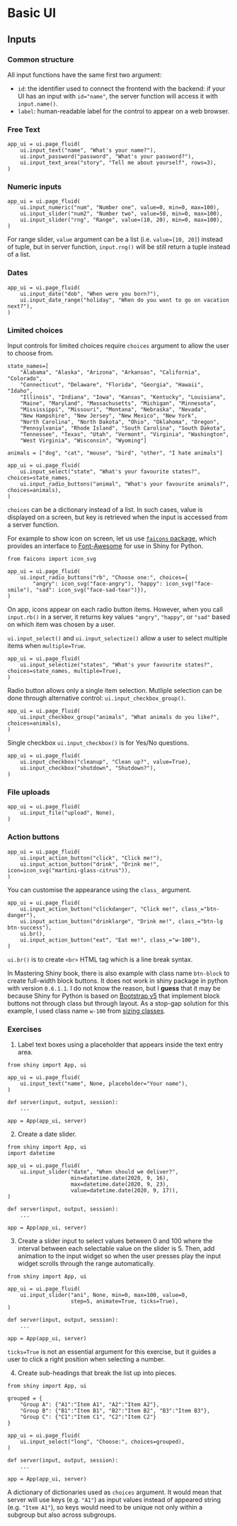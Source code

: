 # Basic UI

## Inputs

### Common structure

All input functions have the same first two argument:

- `id`: the identifier used to connect the frontend with the backend: if your UI has an input with `id="name"`, the server function will access it with `input.name()`.
- `label`: human-readable label for the control to appear on a web browser.

### Free Text

```.python
app_ui = ui.page_fluid(
    ui.input_text("name", "What's your name?"),
    ui.input_password("password", "What's your password?"),
    ui.input_text_area("story", "Tell me about yourself", rows=3),
)
```

### Numeric inputs

```.python
app_ui = ui.page_fluid(
    ui.input_numeric("num", "Number one", value=0, min=0, max=100),
    ui.input_slider("num2", "Number two", value=50, min=0, max=100),
    ui.input_slider("rng", "Range", value=(10, 20), min=0, max=100),
)
```

::: {.callout-note}
For range slider, `value` argument can be a list (i.e. `value=[10, 20]`) instead of tuple, but in server function, `input.rng()` will be still return a tuple instead of a list.
:::


### Dates

```.python
app_ui = ui.page_fluid(
    ui.input_date("dob", "When were you born?"),
    ui.input_date_range("holiday", "When do you want to go on vacation next?"),
)
```


### Limited choices

Input controls for limited choices require `choices` argument to allow the user to choose from.

```.python
state_names=[
    "Alabama", "Alaska", "Arizona", "Arkansas", "California", "Colorado", 
    "Connecticut", "Delaware", "Florida", "Georgia", "Hawaii", "Idaho", 
    "Illinois", "Indiana", "Iowa", "Kansas", "Kentucky", "Louisiana", 
    "Maine", "Maryland", "Massachusetts", "Michigan", "Minnesota", 
    "Mississippi", "Missouri", "Montana", "Nebraska", "Nevada", 
    "New Hampshire", "New Jersey", "New Mexico", "New York", 
    "North Carolina", "North Dakota", "Ohio", "Oklahoma", "Oregon", 
    "Pennsylvania", "Rhode Island", "South Carolina", "South Dakota", 
    "Tennessee", "Texas", "Utah", "Vermont", "Virginia", "Washington", 
    "West Virginia", "Wisconsin", "Wyoming"]

animals = ["dog", "cat", "mouse", "bird", "other", "I hate animals"]
```

```.python
app_ui = ui.page_fluid(
    ui.input_select("state", "What's your favourite states?", choices=state_names,
    ui.input_radio_buttons("animal", "What's your favourite animals?", choices=animals),
)
```

`choices` can be a dictionary instead of a list. In such cases, value is displayed on a screen, but key is retrieved when the input is accessed from a server function.

For example to show icon on screen, let us use [`faicons` package](https://pypi.org/project/faicons/), which provides an interface to [Font-Awesome](https://fontawesome.com/) for use in Shiny for Python.

```.python
from faicons import icon_svg

app_ui = ui.page_fluid(
    ui.input_radio_buttons("rb", "Choose one:", choices={
        "angry": icon_svg("face-angry"), "happy": icon_svg("face-smile"), "sad": icon_svg("face-sad-tear")}),
)
```

::: {.callout-note}
On app, icons appear on each radio button items. However, when you call `input.rb()` in a server, it returns key values `"angry"`, `"happy"`, or `"sad"` based on which item was chosen by a user.
::: 


`ui.input_select()` and `ui.input_selectize()` allow a user to select multiple items when `multiple=True`. 

```.python
app_ui = ui.page_fluid(
    ui.input_selectize("states", "What's your favourite states?", choices=state_names, multiple=True),
)
```

Radio button allows only a single item selection. Mutliple selection can be done through alternative control: `ui.input_checkbox_group()`.

```.python
app_ui = ui.page_fluid(
    ui.input_checkbox_group("animals", "What animals do you like?", choices=animals),
)
```

Single checkbox `ui.input_checkbox()` is for Yes/No questions.


```.python
app_ui = ui.page_fluid(
    ui.input_checkbox("cleanup", "Clean up?", value=True),
    ui.input_checkbox("shutdown", "Shutdown?"),
)
```

### File uploads


```.python
app_ui = ui.page_fluid(
    ui.input_file("upload", None),
)
```

### Action buttons

```.python
app_ui = ui.page_fluid(
    ui.input_action_button("click", "Click me!"),
    ui.input_action_button("drink", "Drink me!", icon=icon_svg("martini-glass-citrus")),
)
```

You can customise the appearance using the `class_` argument.

```.python
app_ui = ui.page_fluid(
    ui.input_action_button("clickdanger", "Click me!", class_="btn-danger"),
    ui.input_action_button("drinklarge", "Drink me!", class_="btn-lg btn-success"),
    ui.br(),
    ui.input_action_button("eat", "Eat me!", class_="w-100"),
)
```

::: {.callout-important}
`ui.br()` is to create `<br>` HTML tag which is a line break syntax.
:::


::: {.callout-note}
In Mastering Shiny book, there is also example with class name `btn-block` to create full-width block buttons. It does not work in shiny package in python with version `0.6.1.1`. I do not know the reason, but I **guess** that it may be because Shiny for Python is based on [Bootstrap v5](https://getbootstrap.com/docs/5.2/components/buttons/#block-buttons) that implement block buttons not through class but through layout. As a stop-gap solution for this example, I used class name `w-100` from [sizing classes](https://getbootstrap.com/docs/5.0/utilities/sizing/).
:::


### Exercises

1. Label text boxes using a placeholder that appears inside the text entry area.

```.python
from shiny import App, ui

app_ui = ui.page_fluid(
    ui.input_text("name", None, placeholder="Your name"),
)

def server(input, output, session):
    ...

app = App(app_ui, server)
```

2. Create a date slider.

```.python
from shiny import App, ui
import datetime

app_ui = ui.page_fluid(
    ui.input_slider("date", "When should we deliver?",
                    min=datetime.date(2020, 9, 16),
                    max=datetime.date(2020, 9, 23),
                    value=datetime.date(2020, 9, 17)),
)

def server(input, output, session):
    ...

app = App(app_ui, server)
```

3. Create a slider input to select values between 0 and 100 where the interval between each selectable value on the slider is 5. Then, add animation to the input widget so when the user presses play the input widget scrolls through the range automatically.

```.python
from shiny import App, ui

app_ui = ui.page_fluid(
    ui.input_slider("ani", None, min=0, max=100, value=0,
                    step=5, animate=True, ticks=True),
)

def server(input, output, session):
    ...

app = App(app_ui, server)
```

::: {.callout-note}
`ticks=True` is not an essential argument for this exercise, but it guides a user to click a right position when selecting a number.
:::


4. Create sub-headings that break the list up into pieces.

```.python
from shiny import App, ui

grouped = {
    "Group A": {"A1":"Item A1", "A2":"Item A2"},
    "Group B": {"B1":"Item B1", "B2":"Item B2", "B3":"Item B3"},
    "Group C": {"C1":"Item C1", "C2":"Item C2"}
}

app_ui = ui.page_fluid(
    ui.input_select("long", "Choose:", choices=grouped),
)

def server(input, output, session):
    ...

app = App(app_ui, server)
```

::: {.callout-note}
A dictionary of dictionaries used as `choices` argument. It would mean that server will use keys (e.g. `"A1"`) as input values instead of appeared string (e.g. `"Item A1"`), so keys would need to be unique not only within a subgroup but also across subgroups.
:::


